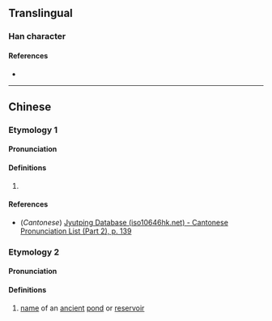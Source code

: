 {{character info}}
==Translingual==

===Han character===
{{Han char|rn=85|rad=水|as=07|sn=10|four=37120|canj=EBCR|ids=⿰氵冏}}

====References====
* {{Han ref|kx=0625.200|dkj=17509|dj=1027.060|hdz=31625.050|uh=6D7B|ud=28027|bh=D266|bd=53862}}

----

==Chinese==
{{zh-forms}}

===Etymology 1===

====Pronunciation====
{{zh-pron
|m=jiǒng
|c=gwing2
|mc=y
|oc=
|ma=
|cat=v
}}

====Definitions====
{{zh-hanzi}}

# {{zh-only|浻澋}}

====References====
* (''Cantonese'') [http://www.iso10646hk.net/jp/document/download.jsp Jyutping Database (iso10646hk.net) - Cantonese Pronunciation List (Part 2), p. 139]

===Etymology 2===

====Pronunciation====
{{zh-pron
|m=jiōng
|c=
|ma=
|cat=pn
}}

====Definitions====
{{zh-hanzi}}

# {{lb|zh|archaic}} [[name]] of an [[ancient]] [[pond]] or [[reservoir]]